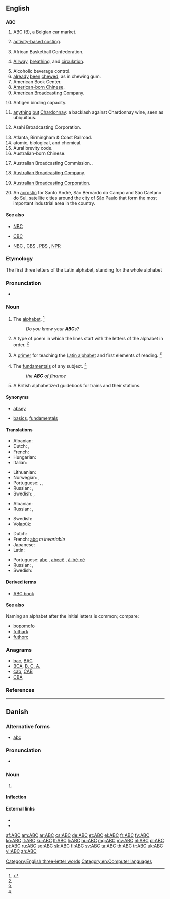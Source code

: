 {{also|abc}}
==English==

==={{initialism}}===
'''ABC'''

# ABC (B), a Belgian car market.
# {{context|business|_|management}} [[w:Activity-based costing|activity-based costing]].
# African Basketball Confederation.
# {{context|emergency medicine}} [[airway|Airway]], [[breathing]], and [[circulation]].
# Alcoholic beverage control.
# [[already]] [[been]] [[chew]]ed, as in chewing gum.
# American Book Center.
# [[w:American-born Chinese|American-born Chinese]].
# [[wikipedia:American_Broadcasting_Company|American Broadcasting Company]].
# {{medical}} Antigen binding capacity.
# [[anything]] [[but]] [[Chardonnay]]: a backlash against Chardonnay wine, seen as ubiquitous.
# {{context|Japan}} Asahi Broadcasting Corporation.
# Atlanta, Birmingham & Coast Railroad.
# atomic, biological, and chemical.
# Aural brevity code.
# Australian-born Chinese.
# {{context|obsolete}} Australian Broadcasting Commission. {{defdate|1932}}.
# {{context|obsolete}} [[w:Australian Broadcasting Company|Australian Broadcasting Company]]. {{defdate|1929}}
# [[wikipedia:Australian_Broadcasting_Corporation|Australian Broadcasting Corporation]]. {{defdate|From July 1983}}
# {{context|Brazil}} An [[acrostic]] for Santo André, São Bernardo do Campo and São Caetano do Sul, satellite cities around the city of São Paulo that form the most important industrial area in the country.


====See also====
* {{sense|atomic, biological, chemical}} [[NBC]]
* {{sense|American-born Chinese}} [[CBC]]
* {{sense|American Broadcasting Company}} [[NBC]] , [[CBS]] , [[PBS]] , [[NPR]]

===Etymology===
The first three letters of the Latin alphabet, standing for the whole alphabet

===Pronunciation===
* {{audio|en-us-ABC.ogg|Audio (US)}}

===Noun===
{{en-noun}}

# {{context|US|usually|plural only|uncountable}} The [[alphabet]]. {{defdate|First attested around 1150 to 1350.}}<ref name=SOED>{{reference-book | last =| first = | authorlink =  | coauthors =  | editor =Brown, Lesley  | others =  | title = The Shorter Oxford English Dictionary | origdate =  | origyear = 1933| origmonth =  | url =  | format =  | accessdate =  | accessyear =  | accessmonth =  | edition = 5th | date =  | year =2003| month =  | publisher =Oxford University Press  | location =Oxford, UK | language =  | id =  | doi = | isbn =978-0-19-860575-7 | lccn = | ol = | pages =3| chapter =  | chapterurl =  | quote =}}</ref>
#: ''Do you know your '''ABC'''s?''
# {{obsolete|poetry}} A type of poem in which the lines start with the letters of the alphabet in order. {{defdate|First attested around 1350 to 1470.}}<ref name=SOED/>
# {{obsolete}} A [[primer]] for teaching the [[Latin alphabet]] and first elements of reading. {{defdate|First attested around 1350 to 1470.}}<ref name=SOED/>
# The [[fundamental]]s of any subject. {{defdate|Mid 16<sup>th</sup> century.}}<ref name=SOED/>
#: ''the '''ABC''' of finance''
# {{context|UK|rail transport}} A British alphabetized guidebook for trains and their stations.

====Synonyms====
* {{sense|alphabet}} [[absey]]
* {{sense|rudiments}} [[basic]]s, [[fundamental]]s

====Translations====
{{trans-top|alphabet}}
* Albanian: {{t+|sq|alfabet|xs=Albanian}}
* Dutch: {{t+|nl|ABC|n}}, {{t+|nl|alfabet|n}}
* French: {{t+|fr|alphabet|m}}
* Hungarian: {{t+|hu|ábécé}}
* Italian: {{t+|it|alfabeto|m}}
{{trans-mid}}
* Lithuanian: {{t+|lt|alphabet|m|xs=Lithuanian}}
* Norwegian: {{t+|no|abc}}, {{t+|no|alfabet|n}}
* Portuguese: {{t-|pt|abc|m}}, {{t+|pt|abecê|m}}, {{t+|pt|á-bê-cê|m}}
* Russian: {{t+|ru|алфавит|m|tr=alfavít}}, {{t+|ru|азбука|f|tr=ázbuka}}
* Swedish: {{t+|sv|ABC|n}}, {{t+|sv|alfabet|n}}
{{trans-bottom}}

{{trans-top|obsolete: primer for learning the alphabet}}
* Albanian: {{t+|sq|abetare|xs=Albanian}}
* Russian: {{t+|ru|азбука|f|tr=ázbuka}}, {{t+|ru|букварь|m|tr=bukvár’}}
{{trans-mid}}
* Swedish: {{t+|sv|abc-bok|c}}
* Volapük: {{t+|vo|lafababuk}}
{{trans-bottom}}

{{trans-top|rudiments}}
* Dutch: {{t+|nl|ABC|n}}
* French: [[abc]] ''m invariable''
* Japanese: {{t+|ja|いろは|tr=iroha}}
* Latin: {{t-|la|abecedaria|f}}
{{trans-mid}}
* Portuguese: [[abc]] {{m}}, [[abecê]] {{m}}, [[á-bê-cê]] {{m}}
* Russian: {{t+|ru|азбука|f|tr=ázbuka}},  {{t+|ru|азы|m|p|tr=azý}}
* Swedish: {{t+|sv|abc|n}}
{{trans-bottom}}

====Derived terms====
* [[ABC book]]<!-- a primer. Shakespeare, ''King John, I-i'', as an "absey" book-->

====See also====
Naming an alphabet after the initial letters is common; compare:
* [[bopomofo]]
* [[futhark]]
* [[futhorc]]

===Anagrams===
* [[bac#English|bac]], [[BAC#English|BAC]]
* [[BCA#English|BCA]], [[B. C. A.#English|B. C. A.]]
* [[cab#English|cab]], [[CAB#English|CAB]]
* [[CBA#English|CBA]]

===References===
<references/>

[[Category:English three-letter words]]
[[Category:en:Computer languages]]

----

==Danish==

===Alternative forms===
* [[abc]]

===Pronunciation===
* {{IPA|/abeseː/|[æb̥eˈseːˀ]|lang=da}}

===Noun===
{{da-noun|stem=ABC'|en|er}}

# {{l|en|ABC}} {{gloss|a primer for teaching the Latin alphabet and first elements of reading; the rudiments  of any subject}}

====Inflection====
{{da-noun-infl|stem=ABC'|en|er|4=ABC's}}

====External links====
* {{pedialite|lang=da}}
* {{pedialite|ABC (bog)|lang=da}}

[[af:ABC]]
[[am:ABC]]
[[ar:ABC]]
[[cs:ABC]]
[[de:ABC]]
[[et:ABC]]
[[el:ABC]]
[[fr:ABC]]
[[fy:ABC]]
[[ko:ABC]]
[[it:ABC]]
[[ku:ABC]]
[[lt:ABC]]
[[li:ABC]]
[[hu:ABC]]
[[mg:ABC]]
[[my:ABC]]
[[nl:ABC]]
[[pl:ABC]]
[[pt:ABC]]
[[ru:ABC]]
[[sq:ABC]]
[[sk:ABC]]
[[fi:ABC]]
[[sv:ABC]]
[[ta:ABC]]
[[th:ABC]]
[[tr:ABC]]
[[uk:ABC]]
[[vi:ABC]]
[[zh:ABC]]